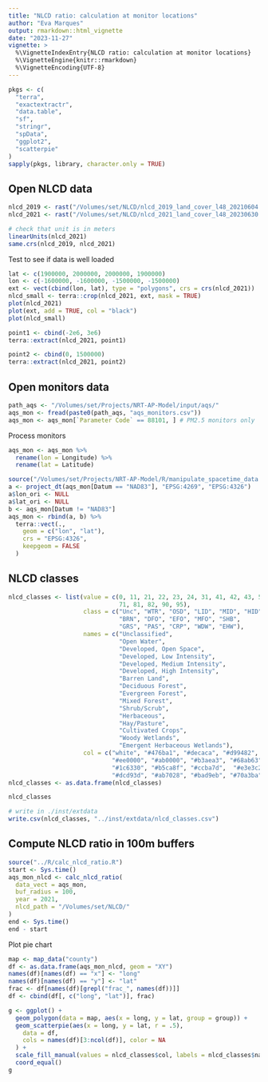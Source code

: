 ```yaml
---
title: "NLCD ratio: calculation at monitor locations"
author: "Eva Marques"
output: rmarkdown::html_vignette
date: "2023-11-27"
vignette: >
  %\VignetteIndexEntry{NLCD ratio: calculation at monitor locations}
  %\VignetteEngine{knitr::rmarkdown}
  %\VignetteEncoding{UTF-8}
---
```


```r
pkgs <- c(
  "terra",
  "exactextractr",
  "data.table",
  "sf",
  "stringr",
  "spData",
  "ggplot2",
  "scatterpie"
)
sapply(pkgs, library, character.only = TRUE)
```


## Open NLCD data 

```r
nlcd_2019 <- rast("/Volumes/set/NLCD/nlcd_2019_land_cover_l48_20210604.tif")
nlcd_2021 <- rast("/Volumes/set/NLCD/nlcd_2021_land_cover_l48_20230630.tif")

# check that unit is in meters
linearUnits(nlcd_2021)
same.crs(nlcd_2019, nlcd_2021)
```

Test to see if data is well loaded

```r
lat <- c(1900000, 2000000, 2000000, 1900000)
lon <- c(-1600000, -1600000, -1500000, -1500000)
ext <- vect(cbind(lon, lat), type = "polygons", crs = crs(nlcd_2021))
nlcd_small <- terra::crop(nlcd_2021, ext, mask = TRUE)
plot(nlcd_2021)
plot(ext, add = TRUE, col = "black")
plot(nlcd_small)

point1 <- cbind(-2e6, 3e6)
terra::extract(nlcd_2021, point1)

point2 <- cbind(0, 1500000)
terra::extract(nlcd_2021, point2)
```


## Open monitors data 

```r
path_aqs <- "/Volumes/set/Projects/NRT-AP-Model/input/aqs/"
aqs_mon <- fread(paste0(path_aqs, "aqs_monitors.csv"))
aqs_mon <- aqs_mon[`Parameter Code` == 88101, ] # PM2.5 monitors only
```

Process monitors 

```r
aqs_mon <- aqs_mon %>%
  rename(lon = Longitude) %>%
  rename(lat = Latitude)

source("/Volumes/set/Projects/NRT-AP-Model/R/manipulate_spacetime_data.R")
a <- project_dt(aqs_mon[Datum == "NAD83"], "EPSG:4269", "EPSG:4326")
a$lon_ori <- NULL
a$lat_ori <- NULL
b <- aqs_mon[Datum != "NAD83"]
aqs_mon <- rbind(a, b) %>%
  terra::vect(.,
    geom = c("lon", "lat"),
    crs = "EPSG:4326",
    keepgeom = FALSE
  )
```


## NLCD classes

```r
nlcd_classes <- list(value = c(0, 11, 21, 22, 23, 24, 31, 41, 42, 43, 52,
                               71, 81, 82, 90, 95),
                     class = c("Unc", "WTR", "OSD", "LID", "MID", "HID",
                               "BRN", "DFO", "EFO", "MFO", "SHB",
                               "GRS", "PAS", "CRP", "WDW", "EHW"),
                     names = c("Unclassified",
                               "Open Water",
                               "Developed, Open Space",
                               "Developed, Low Intensity",
                               "Developed, Medium Intensity",
                               "Developed, High Intensity",
                               "Barren Land",
                               "Deciduous Forest",
                               "Evergreen Forest",
                               "Mixed Forest",
                               "Shrub/Scrub",
                               "Herbaceous",
                               "Hay/Pasture",
                               "Cultivated Crops",
                               "Woody Wetlands",
                               "Emergent Herbaceous Wetlands"),
                     col = c("white", "#476ba1", "#decaca", "#d99482",
                             "#ee0000", "#ab0000", "#b3aea3", "#68ab63",
                             "#1c6330", "#b5ca8f", "#ccba7d",  "#e3e3c2",
                             "#dcd93d", "#ab7028", "#bad9eb", "#70a3ba"))
nlcd_classes <- as.data.frame(nlcd_classes)

nlcd_classes

# write in ./inst/extdata
write.csv(nlcd_classes, "../inst/extdata/nlcd_classes.csv")
```


## Compute NLCD ratio in 100m buffers

```r
source("../R/calc_nlcd_ratio.R")
start <- Sys.time()
aqs_mon_nlcd <- calc_nlcd_ratio(
  data_vect = aqs_mon,
  buf_radius = 100,
  year = 2021,
  nlcd_path = "/Volumes/set/NLCD/"
)
end <- Sys.time()
end - start
```

Plot pie chart

```r
map <- map_data("county")
df <- as.data.frame(aqs_mon_nlcd, geom = "XY")
names(df)[names(df) == "x"] <- "long"
names(df)[names(df) == "y"] <- "lat"
frac <- df[names(df)[grepl("frac_", names(df))]]
df <- cbind(df[, c("long", "lat")], frac)

g <- ggplot() +
  geom_polygon(data = map, aes(x = long, y = lat, group = group)) +
  geom_scatterpie(aes(x = long, y = lat, r = .5),
    data = df,
    cols = names(df)[3:ncol(df)], color = NA
  ) +
  scale_fill_manual(values = nlcd_classes$col, labels = nlcd_classes$names) +
  coord_equal()
g
```
